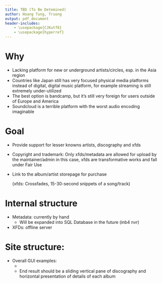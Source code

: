```yaml
---
title: TBD (To Be Detemined)
author: Hoang Tung, Truong
output: pdf_document
header-includes:
    - \usepackage{CJKutf8}
    - \usepackage{hyperref}
---
```


\tableofcontents

# Why
- Lacking platform for new or underground artists/circles, esp. in the Asia region
- Countries like Japan still has very focused physical media platforms instead of digital, digital music platform, for example streaming is still extremely under-utilized
- The best option is bandcamp, but it's still very foreign for users outside of Europe and America
-  Soundcloud is a terrible platform with the worst audio encoding imaginable

# Goal
- Provide support for lesser knowns artists, discography and xfds
- Copyright and trademark: Only xfds/metadata are allowed for upload by the maintainer/admin in this case, xfds are transformative works and fall under Fair Use
- Link to the album/artist storepage for purchase


  (xfds: Crossfades, 15-30-second snippets of a song/track)

# Internal structure
- Metadata: currently by hand
  - Will be expanded into SQL Database in the future (inb4 nvr)
- XFDs: offline server

# Site structure:
- Overall GUI examples:
  - \begin{CJK}{UTF8}{min}
\href{https://slipknot1.com}{Slipknot} for imemrsion and symmetrical design and
\href{http://muonofficial.com/new_discography/haku/}{舞音KAGURA} for presentation and more specific details
\end{CJK}
  - End result should be a sliding vertical pane of discography and horizontal presentation of details of each album

\pagebreak

\begin{tabular}{| l | l | p{0.8\textwidth} |}
\hline
\multicolumn{2}{|c|}{<div> Element} & Comment \\
\hline \hline
\multicolumn{2}{|c|}{wrapper} & \\
\hline
\multicolumn{2}{|c|}{container} &
Setting up the page's skeleton like style, margins, css\\
\hline
\multicolumn{2}{|c|}{navigation} &
Links like official website, Discography summary\\
\hline \hline
entry1 & &
Slide-able background with a secondary color fill for aesthetic. See the aforementioned slipknot website as reference\\
cover & tracklist &
Clean, short and concise presentation with a XFD player\\
& links &
maintainer's/verified user's comment and link to merch and webstore\\
\hline
entry2... & & \\
\hline \hline
\multicolumn{2}{|c|}{footer} &
Back to index, legality text\\
\hline
\end{tabular}
